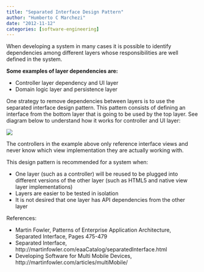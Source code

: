```yaml
---
title: "Separated Interface Design Pattern"
author: "Humberto C Marchezi"
date: "2012-11-12"
categories: [software-engineering]
---
```



  

When developing a system in many cases it is possible to identify dependencies among different layers whose responsibilities are well defined in the system.

**Some examples of layer dependencies are:**

-   Controller layer dependency and UI layer
-   Domain logic layer and persistence layer

 
One strategy to remove dependencies between layers is to use the separated
interface design pattern. This pattern consists of defining an interface
from the bottom layer that is going to be used by the top layer. See
diagram below to understand how it works for controller and UI
layer:

![](separated_interface_design_pattern.png)

The controllers in the example above only reference interface views and never know which view implementation they are actually working
with.  

This design pattern is recommended for a system when:

-   One layer (such as a controller) will be reused to be plugged into different versions of the other layer (such as HTML5 and native view layer implementations)
-   Layers are easier to be tested in isolation
-   It is not desired that one layer has API dependencies from the other layer


References:


-   Martin Fowler, Patterns of Enterprise Application Architecture, Separated Interface, Pages 475-479
-   Separated Interface, http://martinfowler.com/eaaCatalog/separatedInterface.html
-   Developing Software for Multi Mobile Devices, http://martinfowler.com/articles/multiMobile/


